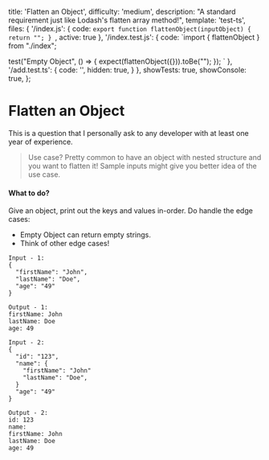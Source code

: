   title: 'Flatten an Object',
  difficulty: 'medium',
  description:
    "A standard requirement just like Lodash's flatten array method!",
  template: 'test-ts',
  files: {
    '/index.js': {
      code: `export function flattenObject(inputObject) {
  return "";
}
`,
      active: true
    },
    '/index.test.js': {
      code: `import { flattenObject } from "./index";

test("Empty Object", () => {
  expect(flattenObject({})).toBe("");
});
`
      },
    '/add.test.ts': {
      code: '',
      hidden: true,
    }
  },
  showTests: true,
  showConsole: true,
};

# Flatten an Object

This is a question that I personally ask to any developer with at least one year of experience.

> Use case? Pretty common to have an object with nested structure and you want to flatten it! Sample inputs might give you better idea of the use case. 

#### What to do?
Give an object, print out the keys and values in-order. 
Do handle the edge cases:
- Empty Object can return empty strings.
- Think of other edge cases!

```
Input - 1: 
{
  "firstName": "John",
  "lastName": "Doe",
  "age": "49"
}
```
```
Output - 1:
firstName: John
lastName: Doe
age: 49
```
```
Input - 2: 
{
  "id": "123",
  "name": {
    "firstName": "John"
    "lastName": "Doe",
  }
  "age": "49"
}
```
```
Output - 2:
id: 123
name:
firstName: John
lastName: Doe
age: 49
```